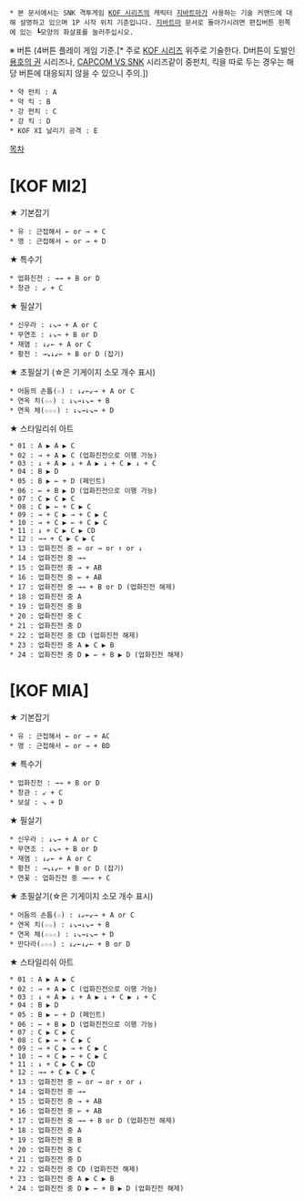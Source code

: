  * 본 문서에서는 SNK 격투게임 [[KOF 시리즈]]의 캐릭터 [[지바트마]]가 사용하는 기술 커맨드에 대해 설명하고 있으며 1P 시작 위치 기준입니다. [[지바트마]] 문서로 돌아가시려면 편집버튼 왼쪽에 있는 ┗모양의 화살표를 눌러주십시오.

※ 버튼 (4버튼 플레이 게임 기준.[* 주로 [[KOF 시리즈]] 위주로 기술한다. D버튼이 도발인 [[용호의 권]] 시리즈나, [[CAPCOM VS SNK]] 시리즈같이 중펀치, 킥을 따로 두는 경우는 해당 버튼에 대응되지 않을 수 있으니 주의.])
 * 약 펀치 : A
 * 약 킥 : B
 * 강 펀치 : C
 * 강 킥 : D
 * KOF XI 날리기 공격 : E

[[목차]]
= [KOF MI2] =

★ 기본잡기
 * 유 : 근접해서 ← or → + C
 * 맹 : 근접해서 ← or → + D

★ 특수기
 * 업화진전 : →→ + B or D
 * 창관 : ↙ + C

★ 필살기
 * 신우라 : ↓↘→ + A or C
 * 무연조 : ↓↘→ + B or D
 * 재염 : ↓↙← + A or C
 * 황천 : →↘↓↙← + B or D (잡기)

★ 초필살기 (☆은 기게이지 소모 개수 표시)
 * 어둠의 손톱(☆) : ↓↙←↙→ + A or C
 * 연옥 치(☆☆) : ↓↘→↓↘→ + B
 * 연옥 체(☆☆☆) : ↓↘→↓↘→ + D

★ 스타일리쉬 아트
 * 01 : A ▶ A ▶ C
 * 02 : → + A ▶ C (업화진전으로 이행 가능)
 * 03 : ↓ + A ▶ ↓ + A ▶ ↓ + C ▶ ↓ + C
 * 04 : B ▶ D
 * 05 : B ▶ ← + D (페인트)
 * 06 : ← + B ▶ D (업화진전으로 이행 가능)
 * 07 : C ▶ C ▶ C
 * 08 : C ▶ ← + C ▶ C
 * 09 : → + C ▶ → + C ▶ C
 * 10 : → + C ▶ ← + C ▶ C
 * 11 : ↓ + C ▶ C ▶ CD
 * 12 : →→ + C ▶ C ▶ C
 * 13 : 업화진전 중 ← or → or ↑ or ↓
 * 14 : 업화진전 중 →→
 * 15 : 업화진전 중 → + AB
 * 16 : 업화진전 중 ← + AB
 * 17 : 업화진전 중 →→ + B or D (업화진전 해제)
 * 18 : 업화진전 중 A
 * 19 : 업화진전 중 B
 * 20 : 업화진전 중 C
 * 21 : 업화진전 중 D
 * 22 : 업화진전 중 CD (업화진전 해제)
 * 23 : 업화진전 중 A ▶ C ▶ B
 * 24 : 업화진전 중 D ▶ ← + B ▶ D (업화진전 해제)

= [KOF MIA] =

★ 기본잡기
 * 유 : 근접해서 ← or → + AC
 * 맹 : 근접해서 ← or → + BD

★ 특수기
 * 업화진전 : →→ + B or D
 * 창관 : ↙ + C
 * 보살 : ↘ + D

★ 필살기
 * 신우라 : ↓↘→ + A or C
 * 무연조 : ↓↘→ + B or D
 * 재염 : ↓↙← + A or C
 * 황천 : →↘↓↙← + B or D (잡기)
 * 연꽃 : 업화진전 중 →←→ + C

★ 초필살기(☆은 기게이지 소모 개수 표시)
 * 어둠의 손톱(☆) : ↓↙←↙→ + A or C
 * 연옥 치(☆☆) : ↓↘→↓↘→ + B
 * 연옥 체(☆☆☆) : ↓↘→↓↘→ + D
 * 만다라(☆☆☆) : ↓↙←↓↙← + B or D

★ 스타일리쉬 아트
 * 01 : A ▶ A ▶ C
 * 02 : → + A ▶ C (업화진전으로 이행 가능)
 * 03 : ↓ + A ▶ ↓ + A ▶ ↓ + C ▶ ↓ + C
 * 04 : B ▶ D
 * 05 : B ▶ ← + D (페인트)
 * 06 : ← + B ▶ D (업화진전으로 이행 가능)
 * 07 : C ▶ C ▶ C
 * 08 : C ▶ ← + C ▶ C
 * 09 : → + C ▶ → + C ▶ C
 * 10 : → + C ▶ ← + C ▶ C
 * 11 : ↓ + C ▶ C ▶ CD
 * 12 : →→ + C ▶ C ▶ C
 * 13 : 업화진전 중 ← or → or ↑ or ↓
 * 14 : 업화진전 중 →→
 * 15 : 업화진전 중 → + AB
 * 16 : 업화진전 중 ← + AB
 * 17 : 업화진전 중 →→ + B or D (업화진전 해제)
 * 18 : 업화진전 중 A
 * 19 : 업화진전 중 B
 * 20 : 업화진전 중 C
 * 21 : 업화진전 중 D
 * 22 : 업화진전 중 CD (업화진전 해제)
 * 23 : 업화진전 중 A ▶ C ▶ B
 * 24 : 업화진전 중 D ▶ ← + B ▶ D (업화진전 해제)
